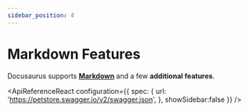 ```yaml
---
sidebar_position: 4
---
```


# Markdown Features

Docusaurus supports **[Markdown](https://daringfireball.net/projects/markdown/syntax)** and a few **additional features**.


<ApiReferenceReact
      configuration={{
        spec: {
          url: 'https://petstore.swagger.io/v2/swagger.json',
        },
        showSidebar:false
      }}
/>


